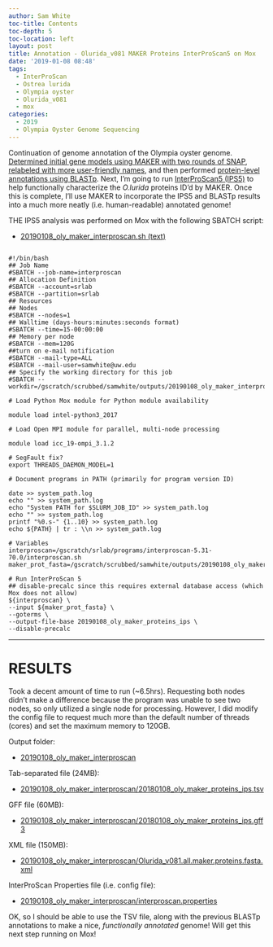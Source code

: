 ```yaml
---
author: Sam White
toc-title: Contents
toc-depth: 5
toc-location: left
layout: post
title: Annotation - Olurida_v081 MAKER Proteins InterProScan5 on Mox
date: '2019-01-08 08:48'
tags:
  - InterProScan
  - Ostrea lurida
  - Olympia oyster
  - Olurida_v081
  - mox
categories:
  - 2019
  - Olympia Oyster Genome Sequencing
---
```

Continuation of genome annotation of the Olympia oyster genome. [Determined initial gene models using MAKER with two rounds of SNAP](https://robertslab.github.io/sams-notebook/posts/2018/2018-11-27-Annotation-Olurida_v081-MAKER-on-Mox.html), [relabeled with more user-friendly names](https://robertslab.github.io/sams-notebook/2019/01/08/Annotation-Olurida_v081-MAKER-ID-Mapping/), and then performed [protein-level annotations using BLASTp](https://robertslab.github.io/sams-notebook/2019/01/08/Annotation-Olurida_v081-MAKER-Proteins-BLASTp/). Next, I'm going to run [InterProScan5 (IPS5)](https://github.com/ebi-pf-team/interproscan/wiki) to help functionally characterize the _O.lurida_ proteins ID'd by MAKER. Once this is complete, I'll use MAKER to incorporate the IPS5 and BLASTp results into a much more neatly (i.e. human-readable) annotated genome!

THE IPS5 analysis was performed on Mox with the following SBATCH script:

- [20190108_oly_maker_interproscan.sh (text)](https://gannet.fish.washington.edu/Atumefaciens/20190108_oly_maker_interproscan/20190108_oly_maker_interproscan.sh)

<pre><code>
#!/bin/bash
## Job Name
#SBATCH --job-name=interproscan
## Allocation Definition
#SBATCH --account=srlab
#SBATCH --partition=srlab
## Resources
## Nodes
#SBATCH --nodes=1
## Walltime (days-hours:minutes:seconds format)
#SBATCH --time=15-00:00:00
## Memory per node
#SBATCH --mem=120G
##turn on e-mail notification
#SBATCH --mail-type=ALL
#SBATCH --mail-user=samwhite@uw.edu
## Specify the working directory for this job
#SBATCH --workdir=/gscratch/scrubbed/samwhite/outputs/20190108_oly_maker_interproscan

# Load Python Mox module for Python module availability

module load intel-python3_2017

# Load Open MPI module for parallel, multi-node processing

module load icc_19-ompi_3.1.2

# SegFault fix?
export THREADS_DAEMON_MODEL=1

# Document programs in PATH (primarily for program version ID)

date >> system_path.log
echo "" >> system_path.log
echo "System PATH for $SLURM_JOB_ID" >> system_path.log
echo "" >> system_path.log
printf "%0.s-" {1..10} >> system_path.log
echo ${PATH} | tr : \\n >> system_path.log

# Variables
interproscan=/gscratch/srlab/programs/interproscan-5.31-70.0/interproscan.sh
maker_prot_fasta=/gscratch/scrubbed/samwhite/outputs/20190108_oly_maker_id_mapping/20181127_oly_genome_snap02.all.maker.proteins.renamed.fasta

# Run InterProScan 5
## disable-precalc since this requires external database access (which Mox does not allow)
${interproscan} \
--input ${maker_prot_fasta} \
--goterms \
--output-file-base 20190108_oly_maker_proteins_ips \
--disable-precalc
</code></pre>

---

# RESULTS

Took a decent amount of time to run (~6.5hrs). Requesting both nodes didn't make a difference because the program was unable to see two nodes, so only utilized a single node for processing. However, I did modify the config file to request much more than the default number of threads (cores) and set the maximum memory to 120GB.

Output folder:

- [20190108_oly_maker_interproscan](https://gannet.fish.washington.edu/Atumefaciens/20190108_oly_maker_interproscan)

Tab-separated file (24MB):

- [20190108_oly_maker_interproscan/20180108_oly_maker_proteins_ips.tsv](https://gannet.fish.washington.edu/Atumefaciens/20190108_oly_maker_interproscan/20180108_oly_maker_proteins_ips.tsv)

GFF file (60MB):

- [20190108_oly_maker_interproscan/20180108_oly_maker_proteins_ips.gff3](https://gannet.fish.washington.edu/Atumefaciens/20190108_oly_maker_interproscan/20180108_oly_maker_proteins_ips.gff3)

XML file (150MB):

- [20190108_oly_maker_interproscan/Olurida_v081.all.maker.proteins.fasta.xml](https://gannet.fish.washington.edu/Atumefaciens/20190107_oly_maker_interproscan/20180108_oly_maker_proteins_ips.xml)

InterProScan Properties file (i.e. config file):

- [20190108_oly_maker_interproscan/interproscan.properties](https://gannet.fish.washington.edu/Atumefaciens/20190107_oly_maker_interproscan/interproscan.properties)

OK, so I should be able to use the TSV file, along with the previous BLASTp annotations to make a nice, _functionally annotated_ genome! Will get this next step running on Mox!
